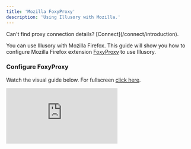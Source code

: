 ```yaml
---
title: 'Mozilla FoxyProxy'
description: 'Using Illusory with Mozilla.'
---
```


<Warning>
    Can't find proxy connection details? [Connect](/connect/introduction).
</Warning>

You can use Illusory with Mozilla Firefox. This guide will show you how to configure Mozilla Firefox extension [FoxyProxy](https://addons.mozilla.org/en-US/firefox/addon/foxyproxy-standard/) to use Illusory.

### Configure FoxyProxy

Watch the visual guide below. For fullscreen [click here](https://app.arcade.software/share/jMLjWHw3Hw3KaBYCz7yk).

<div style={{
  position: 'relative',
  paddingBottom: 'calc(62.5% + 41px)',
  height: '0'
  }}>
<iframe
  src="https://demo.arcade.software/jMLjWHw3Hw3KaBYCz7yk?embed"
  title="Congifure FoxyProxy"
  frameborder="0"
  loading="lazy"
  allowfullscreen
  webkitallowfullscreen
  mozallowfullscreen
  style={{
    background: '#000000',
    width: '100%',
    height: '100%',
    position: 'absolute',
    top: '0',
    left: '0',
    colorScheme: 'none'
  }}></iframe>
</div>
